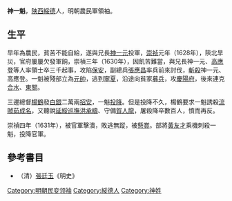 '''神一魁'''{{BD|？||1631年||}}，[[陕西|陕西]][[綏德|綏德]]人，明朝農民軍領袖。

==生平==
早年為農民，貧苦不能自給，遂與兄長[[神一元|神一元]]投軍，[[崇祯|崇祯]]元年（1628年），陝北旱災，官府屢屢欠發軍餉，崇禎三年（1630年），因飢苦難當，與兄長神一元、[[高應登|高應登]]等人率領士卒三千起事，攻陷[[保安|保安]]，副總兵[[張應昌|張應昌]]率兵前來討伐，[[斬殺|斬殺]]神一元、高應登。一魁被殘部立為[[元帥|元帥]]，逃到[[寧夏|寧夏]]，沿途向貧家[[募兵|募兵]]，攻[[慶陽府|慶陽府]]，後來連克[[合水|合水]]、[[東關|東關]]。

三邊總督[[楊鶴|楊鶴]]發[[白銀|白銀]]二萬兩[[招安|招安]]，一魁[[投降|投降]]。但是投降不久，楊鶴要求一魁誘殺[[流賊|流賊]][[茹成名|茹成名]]，又聽說[[延綏巡撫|延綏巡撫]][[洪承疇|洪承疇]]、守備[[賀人龍|賀人龍]]，屠殺降卒數百人，憤而再反。

崇禎四年（1631年），被官軍擊潰，敗逃無蹤，被[[懸賞|懸賞]]。部將[[黃友才|黃友才]]乘機刺殺一魁，投降官軍。

==參考書目==
*（清）[[張廷玉|張廷玉]]《明史》

{{明朝人物小作品}}
{{DEFAULTSORT:S}}
[[Category:明朝民变领袖|Category:明朝民变领袖]]
[[Category:綏德人|Category:綏德人]]
[[Category:神姓|Category:神姓]]
